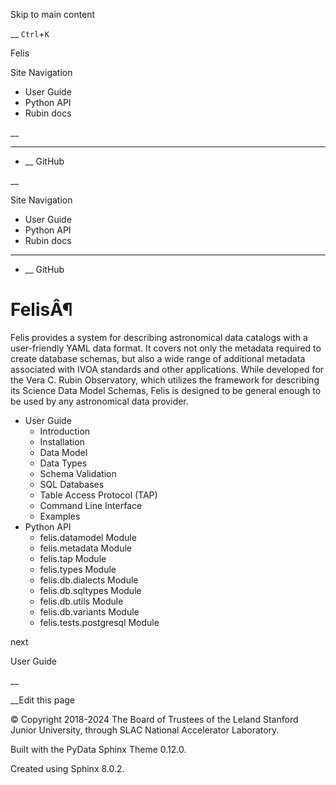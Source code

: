 Skip to main content

__ `Ctrl`+`K`

Felis

Site Navigation 

  * User Guide 
  * Python API 
  * Rubin docs 



__

______

  * __ GitHub



__

Site Navigation 

  * User Guide 
  * Python API 
  * Rubin docs 



______

  * __ GitHub



# FelisÂ¶

Felis provides a system for describing astronomical data catalogs with a user-friendly YAML data format. It covers not only the metadata required to create database schemas, but also a wide range of additional metadata associated with IVOA standards and other applications. While developed for the Vera C. Rubin Observatory, which utilizes the framework for describing its Science Data Model Schemas, Felis is designed to be general enough to be used by any astronomical data provider.

  * User Guide
    * Introduction
    * Installation
    * Data Model
    * Data Types
    * Schema Validation
    * SQL Databases
    * Table Access Protocol (TAP)
    * Command Line Interface
    * Examples
  * Python API
    * felis.datamodel Module
    * felis.metadata Module
    * felis.tap Module
    * felis.types Module
    * felis.db.dialects Module
    * felis.db.sqltypes Module
    * felis.db.utils Module
    * felis.db.variants Module
    * felis.tests.postgresql Module



next

User Guide

__

__Edit this page

© Copyright 2018-2024 The Board of Trustees of the Leland Stanford Junior University, through SLAC National Accelerator Laboratory.  


Built with the  PyData Sphinx Theme  0.12.0. 

Created using Sphinx 8.0.2.  

